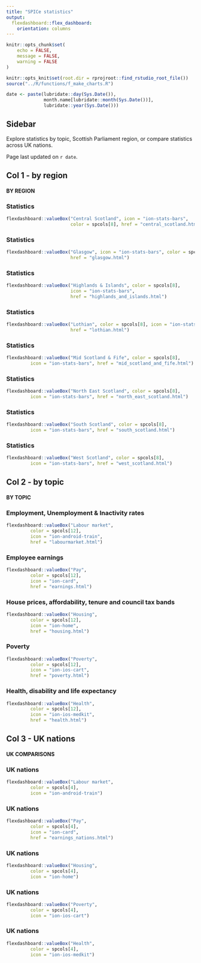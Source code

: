 ```yaml
---
title: "SPICe statistics"
output: 
  flexdashboard::flex_dashboard:
    orientation: columns
---
```


```r

knitr::opts_chunk$set(
	echo = FALSE,
	message = FALSE,
	warning = FALSE
)

knitr::opts_knit$set(root.dir = rprojroot::find_rstudio_root_file())
source("../R/functions/f_make_charts.R")

date <- paste(lubridate::day(Sys.Date()),
              month.name[lubridate::month(Sys.Date())], 
              lubridate::year(Sys.Date()))

```

## Sidebar {.sidebar}

Explore statistics by topic, Scottish Parliament region, or compare statistics across UK nations.

Page last updated on `r date`.

## Col 1 - by region

####  **BY REGION**

### Statistics

```r
flexdashboard::valueBox("Central Scotland", icon = "ion-stats-bars", 
                        color = spcols[8], href = "central_scotland.html")
```

### Statistics

```r
flexdashboard::valueBox("Glasgow", icon = "ion-stats-bars", color = spcols[8],
                        href = "glasgow.html")
```

### Statistics

```r
flexdashboard::valueBox("Highlands & Islands", color = spcols[8], 
                        icon = "ion-stats-bars",
                        href = "highlands_and_islands.html")
```

### Statistics

```r
flexdashboard::valueBox("Lothian", color = spcols[8], icon = "ion-stats-bars",
                        href = "lothian.html")
```

### Statistics

```r
flexdashboard::valueBox("Mid Scotland & Fife", color = spcols[8],
         icon = "ion-stats-bars", href = "mid_scotland_and_fife.html")
```

### Statistics

```r
flexdashboard::valueBox("North East Scotland", color = spcols[8],
         icon = "ion-stats-bars", href = "north_east_scotland.html")
```

### Statistics

```r
flexdashboard::valueBox("South Scotland", color = spcols[8],
         icon = "ion-stats-bars", href = "south_scotland.html")
```

### Statistics

```r
flexdashboard::valueBox("West Scotland", color = spcols[8],
         icon = "ion-stats-bars", href = "west_scotland.html")
```

## Col 2 - by topic

#### **BY TOPIC**

### Employment, Unemployment & Inactivity rates

```r
flexdashboard::valueBox("Labour market",
         color = spcols[12],
         icon = "ion-android-train",
         href = "labourmarket.html")
```

### Employee earnings

```r
flexdashboard::valueBox("Pay",
         color = spcols[12],
         icon = "ion-card",
         href = "earnings.html")
```


### House prices, affordability, tenure and council tax bands

```r
flexdashboard::valueBox("Housing",
         color = spcols[12],
         icon = "ion-home",
         href = "housing.html")
```

### Poverty

```r
flexdashboard::valueBox("Poverty",
         color = spcols[12],
         icon = "ion-ios-cart",
         href = "poverty.html")
```


### Health, disability and life expectancy

```r
flexdashboard::valueBox("Health",
         color = spcols[12],
         icon = "ion-ios-medkit",
         href = "health.html")
```

## Col 3 - UK nations

#### **UK COMPARISONS**

### UK nations

```r
flexdashboard::valueBox("Labour market",
         color = spcols[4],
         icon = "ion-android-train")
```

### UK nations

```r
flexdashboard::valueBox("Pay",
         color = spcols[4],
         icon = "ion-card",
         href = "earnings_nations.html")
```

### UK nations

```r
flexdashboard::valueBox("Housing",
         color = spcols[4],
         icon = "ion-home")
```

### UK nations

```r
flexdashboard::valueBox("Poverty",
         color = spcols[4],
         icon = "ion-ios-cart")
```

### UK nations

```r
flexdashboard::valueBox("Health",
         color = spcols[4],
         icon = "ion-ios-medkit")
```










